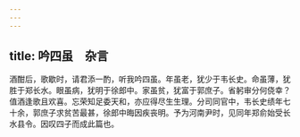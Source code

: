 ```yaml
---
---
---
```

title: 吟四虽　杂言
---



酒酣后，歌歇时，请君添一酌，听我吟四虽。年虽老，犹少于韦长史。命虽薄，犹胜于郑长水。眼虽病，犹明于徐郎中。家虽贫，犹富于郭庶子。省躬审分何侥幸？值酒逢歌且欢喜。忘荣知足委天和，亦应得尽生生理。分司同官中，韦长史绩年七十余，郭庶子求贫苦最甚，徐郎中晦因疾丧明。予为河南尹时，见同年郑俞始受长水县令。因叹四子而成此篇也。